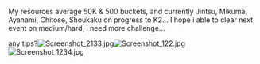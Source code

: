 <p style="font-weight:normal;">My resources average 50K & 500 buckets, and currently Jintsu, Mikuma, Ayanami, Chitose, Shoukaku on progress to K2... I hope i able to clear next event on medium/hard, i need more challenge... </p>
any tips?[[File:Screenshot_2133.jpg|thumb]][[File:Screenshot_122.jpg|thumb]][[File:Screenshot_1234.jpg|thumb]]<ac_metadata title="Clear medium/hard?"> </ac_metadata>